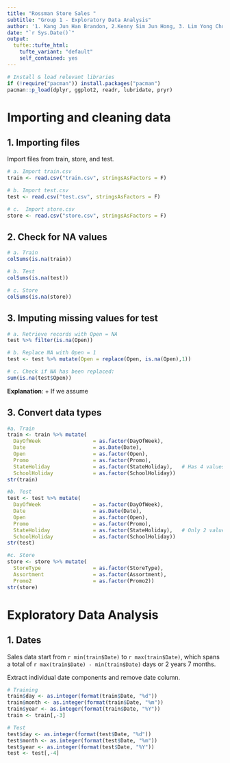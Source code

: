 ```yaml
---
title: "Rossman Store Sales "
subtitle: "Group 1 - Exploratory Data Analysis"
author: '1. Kang Jun Han Brandon, 2.Kenny Sim Jun Hong, 3. Lim Yong Chuan,  4. Tan Soon Wei,  5. Teo Xiangquan Martin'
date: "`r Sys.Date()`"
output:
  tufte::tufte_html: 
    tufte_variant: "default"
    self_contained: yes
---
```

```r
# Install & load relevant libraries
if (!require("pacman")) install.packages("pacman")
pacman::p_load(dplyr, ggplot2, readr, lubridate, pryr)
```

# Importing and cleaning data
## 1. Importing files 
Import files from train, store, and test.
``` r
# a. Import train.csv
train <- read.csv("train.csv", stringsAsFactors = F)

# b. Import test.csv
test <- read.csv("test.csv", stringsAsFactors = F)

# c.  Import store.csv
store <- read.csv("store.csv", stringsAsFactors = F)

```


## 2. Check for NA values
```r
# a. Train 
colSums(is.na(train)) 

# b. Test 
colSums(is.na(test))

# c. Store
colSums(is.na(store)) 
```

## 3. Imputing missing values for test
``` r
# a. Retrieve records with Open = NA
test %>% filter(is.na(Open))

# b. Replace NA with Open = 1
test <- test %>% mutate(Open = replace(Open, is.na(Open),1))

# c. Check if NA has been replaced:
sum(is.na(test$Open))
```
__Explanation__:
+ If we assume


## 3. Convert data types
``` r
#a. Train
train <- train %>% mutate(
  DayOfWeek                 = as.factor(DayOfWeek),
  Date                      = as.Date(Date),
  Open                      = as.factor(Open),
  Promo                     = as.factor(Promo), 
  StateHoliday              = as.factor(StateHoliday),   # Has 4 values!
  SchoolHoliday             = as.factor(SchoolHoliday))
str(train)

#b. Test
test <- test %>% mutate(
  DayOfWeek                 = as.factor(DayOfWeek),
  Date                      = as.Date(Date),
  Open                      = as.factor(Open),
  Promo                     = as.factor(Promo),
  StateHoliday              = as.factor(StateHoliday),   # Only 2 values! What're the state holidays?
  SchoolHoliday             = as.factor(SchoolHoliday))
str(test)

#c. Store
store <- store %>% mutate(
  StoreType                 = as.factor(StoreType),
  Assortment                = as.factor(Assortment),
  Promo2                    = as.factor(Promo2))
str(store)

```


# Exploratory Data Analysis
## 1. Dates
Sales data start from `r min(train$Date)` to `r max(train$Date)`, which spans a total of `r max(train$Date) - min(train$Date)` days or 2 years 7 months.

Extract individual date components and remove date column.
```r
# Training
train$day <- as.integer(format(train$Date, "%d"))
train$month <- as.integer(format(train$Date, "%m"))
train$year <- as.integer(format(train$Date, "%Y"))
train <- train[,-3]

# Test
test$day <- as.integer(format(test$Date, "%d"))
test$month <- as.integer(format(test$Date, "%m"))
test$year <- as.integer(format(test$Date, "%Y"))
test <- test[,-4]
```
